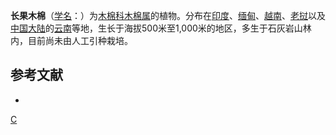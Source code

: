 {{Speciesbox 
| taxon = Bombax insigne
| authority = Wall.
}}

'''长果木棉'''（[[学名|学名]]：{{lang|la|''Bombax insigne''}}）为[[木棉科|木棉科]][[木棉属|木棉属]]的植物。分布在[[印度|印度]]、[[缅甸|缅甸]]、[[越南|越南]]、[[老挝|老挝]]以及[[中国大陆|中国大陆]]的[[云南|云南]]等地，生长于海拔500米至1,000米的地区，多生于石灰岩山林内，目前尚未由人工引种栽培。

== 参考文献 ==
<div class="references-small">
* {{cite web| url =http://www.bioinfo.cn/db05/KmzwSpecies.php?action=view&id=1853| title =长果木棉| work =《中国高等植物数据库全库》| publisher =中国科学院微生物研究所| author =昆明植物研究所| accessdate =2009-02-22| deadurl =yes| archiveurl =https://web.archive.org/web/20160305022404/http://www.bioinfo.cn/db05/KmzwSpecies.php?action=view&id=1853| archivedate =2016-03-05}}
</div>
{{Wikispecies| Bombax insigne}}
{{Taxonbar|from=Q13111072}}

[[Category:木棉属|C]]


{{植物小作品}}